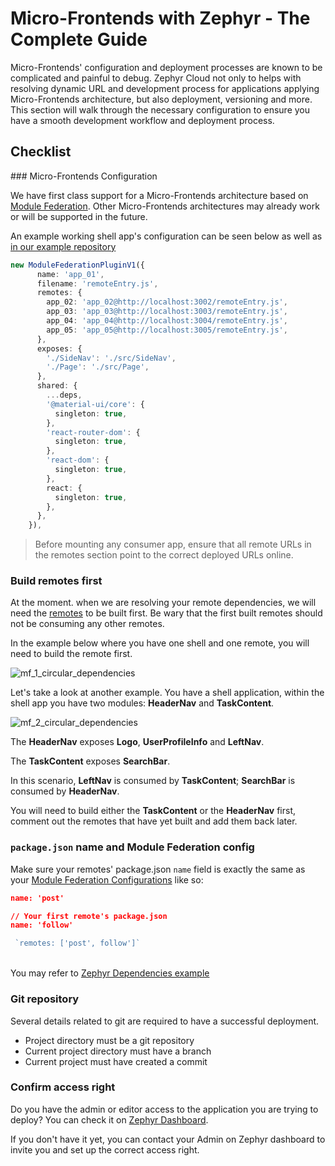 
# Micro-Frontends with Zephyr - The Complete Guide

Micro-Frontends' configuration and deployment processes are known to be complicated and painful to debug. Zephyr Cloud not only to helps with resolving dynamic URL and development process for applications applying Micro-Frontends architecture, but also deployment, versioning and more. This section will walk through the necessary configuration to ensure you have a smooth development workflow and deployment process.

## Checklist


<Steps>
### Micro-Frontends Configuration 

We have first class support for a Micro-Frontends architecture based on [Module Federation](https://module-federation.io). Other Micro-Frontends architectures may already work or will be supported in the future. 

An example working shell app's configuration can be seen below as well as [in our example repository](https://github.com/ZephyrCloudIO/zephyr-examples/blob/comprehensive-react-18/examples/comprehensive-react-18/app-01/rspack.config.js)

```ts title="rspack.config.js"
new ModuleFederationPluginV1({
      name: 'app_01',
      filename: 'remoteEntry.js',
      remotes: {
        app_02: 'app_02@http://localhost:3002/remoteEntry.js',
        app_03: 'app_03@http://localhost:3003/remoteEntry.js',
        app_04: 'app_04@http://localhost:3004/remoteEntry.js',
        app_05: 'app_05@http://localhost:3005/remoteEntry.js',
      },
      exposes: {
        './SideNav': './src/SideNav',
        './Page': './src/Page',
      },
      shared: {
        ...deps,
        '@material-ui/core': {
          singleton: true,
        },
        'react-router-dom': {
          singleton: true,
        },
        'react-dom': {
          singleton: true,
        },
        react: {
          singleton: true,
        },
      },
    }),
```

> Before mounting any consumer app, ensure that all remote URLs in the remotes section point to the correct deployed URLs online.


### Build remotes first 

At the moment. when we are resolving your remote dependencies, we will need the [remotes](/learning/concepts/terminologies#remote-application) to be built first. Be wary that the first built remotes should not be consuming any other remotes. 

In the example below where you have one shell and one remote, you will need to build the remote first. 

![mf_1_circular_dependencies](/mf_guide_1_circular_dependency.png)

Let's take a look at another example. You have a shell application, within the shell app you have two modules: **HeaderNav** and **TaskContent**. 

![mf_2_circular_dependencies](/mf_guide_2_circular_dependency.png)

The **HeaderNav** exposes **Logo**, **UserProfileInfo** and **LeftNav**. 

The **TaskContent** exposes **SearchBar**. 

In this scenario, **LeftNav** is consumed by **TaskContent**; **SearchBar** is consumed by **HeaderNav**. 

You will need to build either the **TaskContent** or the **HeaderNav** first, comment out the remotes that have yet built and add them back later. 


### `package.json` name and Module Federation config 

Make sure your remotes' package.json `name` field is exactly the same as your [Module Federation Configurations](https://module-federation.io/configure/index.html) like so:


```json title="package.json from your first remote app"
name: 'post'
```

```json title="package.json from your second remote app"
// Your first remote's package.json 
name: 'follow'
```

```ts title="Module Federation config in your host"
 `remotes: ['post', follow']`
```


<br />You may refer to [Zephyr Dependencies example](/general/create-mf-app#zephyr-dependencies-in-packagejson-optional)

### Git repository 

Several details related to git are required to have a successful deployment. 

- Project directory must be a git repository 
- Current project directory must have a branch 
- Current project must have created a commit

### Confirm access right  

Do you have the admin or editor access to the application you are trying to deploy? You can check it on [Zephyr Dashboard](https://app.zephyr-cloud.io).

If you don't have it yet, you can contact your Admin on Zephyr dashboard to invite you and set up the correct access right. 



</Steps>


